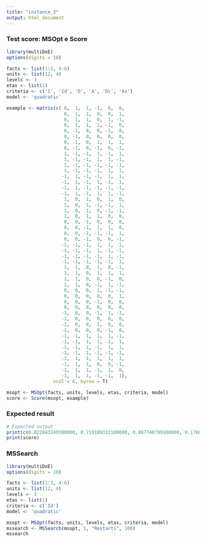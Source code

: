 ```yaml
---
title: "instance_3"
output: html_document
---
```


### Test score: MSOpt e Score

```r
library(multiDoE)
options(digits = 10)

facts <- list(1:3, 4:6)
units <- list(12, 4)
levels <- 3
etas <- list(1)
criteria <- c('I', 'Id', 'D', 'A', 'Ds', 'As')
model <- 'quadratic'

example <- matrix(c( 0,  1,  1, -1,  0,  0,
                     0,  1,  1,  0,  0,  1,
                     0,  1,  1,  0,  1, -1,
                     0,  1,  1,  1, -1,  0,
                     0, -1,  0,  0, -1,  0,
                     0, -1,  0,  0,  0,  0,
                     0, -1,  0,  1,  1,  1,
                     0, -1,  0, -1,  0, -1,
                     1, -1, -1,  1, -1,  1,
                     1, -1, -1,  1,  1, -1,
                     1, -1, -1, -1, -1, -1,
                     1, -1, -1, -1,  1,  1,
                    -1,  1, -1, -1,  1,  1,
                    -1,  1, -1,  1, -1,  1,
                    -1,  1, -1, -1, -1, -1,
                    -1,  1, -1,  1,  1, -1,
                     1,  0,  1,  0,  1,  0,
                     1,  0,  1, -1, -1,  1,
                     1,  0,  1,  0, -1, -1,
                     1,  0,  1,  1,  0,  0,
                     0,  0, -1,  0,  0,  0,
                     0,  0, -1,  1,  1,  0,
                     0,  0, -1, -1, -1,  1,
                     0,  0, -1,  0,  0, -1,
                    -1, -1, -1,  1,  1,  1,
                    -1, -1, -1,  1, -1, -1,
                    -1, -1, -1, -1,  1, -1,
                    -1, -1, -1, -1, -1,  1,
                     1,  1,  0,  1,  0, -1,
                     1,  1,  0,  1,  1,  1,
                     1,  1,  0,  0, -1,  0,
                     1,  1,  0, -1,  1, -1,
                     0,  0,  0,  1, -1, -1,
                     0,  0,  0,  0,  0,  1,
                     0,  0,  0, -1,  0,  0,
                     0,  0,  0,  0,  0,  0,
                    -1,  0,  0, -1,  1, -1,
                    -1,  0,  0,  0,  0,  0,
                    -1,  0,  0,  1,  0,  0,
                    -1,  0,  0,  0, -1,  0,
                    -1, -1,  1,  1,  1, -1,
                    -1, -1,  1,  1, -1,  1,
                    -1, -1,  1, -1,  1,  1,
                    -1, -1,  1, -1, -1, -1,
                    -1,  1,  1,  1,  1,  1,
                    -1,  1,  1,  0,  0, -1,
                    -1,  1,  1, -1,  1,  0,
                    -1,  1,  1, -1, -1,  1),
                 ncol = 6, byrow = T)

msopt <- MSOpt(facts, units, levels, etas, criteria, model)
score <- Score(msopt, example)

```

### Expected result 

```r
# Expected output
print(c(0.822843249300000, 0.719189332100000, 0.087740799100000, 0.176822808600000, 0.087184909200000, 0.119542430200000))
print(score)
```


### MSSearch 

```r
library(multiDoE)
options(digits = 10)

facts <- list(1:3, 4:6)
units <- list(12, 4)
levels <- 3
etas <- list(1)
criteria <- c('Id')
model <- 'quadratic'

msopt <- MSOpt(facts, units, levels, etas, criteria, model)
mssearch <- MSSearch(msopt, 1, "Restarts", 100)
mssearch
```
